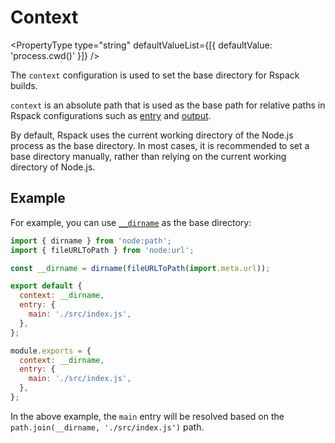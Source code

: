 
<WebpackLicense from="https://webpack.js.org/configuration/entry-context/#context" />

# Context

<PropertyType
  type="string"
  defaultValueList={[{ defaultValue: 'process.cwd()' }]}
/>

The `context` configuration is used to set the base directory for Rspack builds.

`context` is an absolute path that is used as the base path for relative paths in Rspack configurations such as [entry](/config/entry) and [output](/config/output).

By default, Rspack uses the current working directory of the Node.js process as the base directory. In most cases, it is recommended to set a base directory manually, rather than relying on the current working directory of Node.js.

## Example

For example, you can use [`__dirname`](https://nodejs.org/docs/latest/api/modules.html#__dirname) as the base directory:

<Tabs>
  <Tab label="ESM">

```js title="rspack.config.mjs"
import { dirname } from 'node:path';
import { fileURLToPath } from 'node:url';

const __dirname = dirname(fileURLToPath(import.meta.url));

export default {
  context: __dirname,
  entry: {
    main: './src/index.js',
  },
};
```

  </Tab>
  <Tab label="CJS">

```js title="rspack.config.cjs"
module.exports = {
  context: __dirname,
  entry: {
    main: './src/index.js',
  },
};
```

  </Tab>
</Tabs>

In the above example, the `main` entry will be resolved based on the `path.join(__dirname, './src/index.js')` path.
